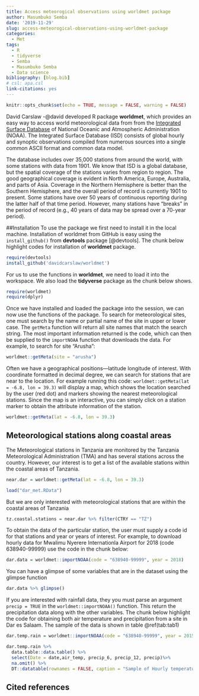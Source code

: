 ```yaml
---
title: Access meteorogical observations using worldmet package
author: Masumbuko Semba
date: '2019-11-29'
slug: access-meteorogical-observations-using-worldmet-package
categories:
  - Met
tags:
  - R
  - tidyverse
  - Semba
  - Masumbuko Semba
  - Data science
bibliography: [blog.bib]
# csl: apa.csl
link-citations: yes
---
```


```r
knitr::opts_chunk$set(echo = TRUE, message = FALSE, warning = FALSE)
```


David Carslaw -@david developed R package **worldmet**,  which provides an easy way to access world meteorological data from from the [Integrated Surface Database](https://www.ncdc.noaa.gov/isd) of National Oceanic and Atmospheric Administration (NOAA). The Integrated Surface Database (ISD) consists of global hourly and synoptic observations compiled from numerous sources into a single common ASCII format and common data model. 

The database includes over 35,000 stations from around the world, with some stations with data from 1901. We know that ISD is a global database, but the spatial coverage of the stations varies from region to region. The good geographical coverage is evident in North America, Europe, Australia, and parts of Asia. Coverage in the Northern Hemisphere is better than the Southern Hemisphere, and the overall period of record is currently 1901 to present. Some stations have over 50 years of continuous reporting during the latter half of that time period. However, many stations have "breaks" in the period of record (e.g., 40 years of data may be spread over a 70-year period).

##Installation
To use the package we first need to install it in the local machine. Installation of worldmet from GitHub is easy using the `install_github()` from **devtools** package [@devtools]. The chunk below highlight codes for installation of **worldmet** package.

```r
require(devtools)
install_github('davidcarslaw/worldmet')
```

For us to use the functions in **worldmet**, we need to load it into the workspace. We also load the **tidyverse** package as the chunk below shows. 
```r
require(worldmet)
require(dplyr)
```


Once we have installed and loaded the package into the session, we can now use the functions of the package. To search for meteorological sites, one must search by the name or partial name of the site in upper or lower case. The `getMeta` function will return all site names that match the search string. The most important information returned is the code, which can then be supplied to the `importNOAA` function that downloads the data. For example, to search for site "Arusha":

```r
worldmet::getMeta(site = "arusha")
```


Often we have a geographical positions---latitude longitude of interest. With coordinate formatted in decimal degree, we can search for stations that are near to the location. For example running this code: `worldmet::getMeta(lat = -6.8, lon = 39.3)` will display a map, which shows the location searched by the user (red dot) and markers showing the nearest meteorological stations. Since the map is an interactive, you can simply click on a station marker to obtain the attribute information of the station.

```r
worldmet::getMeta(lat = -6.8, lon = 39.3)
```

## Meteorological stations along coastal areas
The Meteorological stations in Tanzania are monitored by the Tanzania Meteorological Administration (TMA) and has several stations across the country. However, our interest is to get  a list of the available stations within the coastal areas of Tanzania. 

```r
near.dar = worldmet::getMeta(lat = -6.8, lon = 39.3)
```

```r
load("dar_met.RData")
```

But we are only interested with meteorological stations that are within the coastal areas of Tanzania
```r
tz.coastal.stations = near.dar %>% filter(CTRY == "TZ")
```

To obtain the data of the particular station, the user must supply a code id for that stations  and year or years of interest. For example, to download hourly data for Mwalimu Nyerere Internationla Airport for 2018 (code 638940-99999) use the code in the chunk below:

```r
dar.data = worldmet::importNOAA(code = "638940-99999", year = 2018)
```

You can have a glimpse of some variables that are in the dataset using the glimpse function

```r
dar.data %>% glimpse()
```

If you are interested with rainfall data, they you must parse an argument `precip = TRUE` in the `worldmet::importNOAA()` function. This return the precipitation data along with the other variables. The chunk below highlight the code for obtaining both air temperature and precipitation from a site in Dar es Salaam. The sample of the data is shown in table \@ref(tab:tab1)

```r
dar.temp.rain = worldmet::importNOAA(code = "638940-99999", year = 2015:2018, precip = TRUE, hourly = TRUE)
```

```r
dar.temp.rain %>%
  data.table::data.table() %>% 
  select(Date = date,air_temp, precip_6, precip_12, precip)%>%  
  na.omit() %>% 
  DT::datatable(rownames = FALSE, caption = "Sample of Hourly temperature and precipitation observation at Mwalimu Julius Nyerere International Aiport", filter = "bottom", autoHideNavigation = FALSE, colnames = c("Air temperature" = 2, "6hour rain" = 3, "12hour rain" = 4, "24hour rain" = 5), extensions = 'Buttons', options = list(dom = 'Bfrtip', buttons = c('copy', 'csv', 'excel', 'pdf', 'print')))
```

## Cited references

